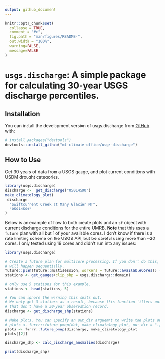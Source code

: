 ```yaml
---
output: github_document
---
```


<!-- README.md is generated from README.Rmd. Please edit that file -->

```r
knitr::opts_chunk$set(
  collapse = TRUE,
  comment = "#>",
  fig.path = "man/figures/README-",
  out.width = "100%",
  warning=FALSE,
  message=FALSE
)
```

# `usgs.discharge`: A simple package for calculating 30-year USGS discharge percentiles.

<!-- badges: start -->
<!-- badges: end -->

## Installation

You can install the development version of usgs.discharge from [GitHub](https://github.com/mt-climate-office/usgs-discharge) with:

``` r
# install.packages("devtools")
devtools::install_github("mt-climate-office/usgs-discharge")
```

## How to Use

Get 30 years of data from a USGS gauge, and plot current conditions with USDM drought categories.
```r
library(usgs.discharge)
discharge <-  get_discharge("05014500")
make_climatology_plot(
 discharge,
  "Swiftcurrent Creek at Many Glacier MT",
  "05014500"
)
```

Below is an example of how to both create plots and an `sf` object with current discharge conditions for the entire UMRB. **Note** that this uses a `future` plan with all but 1 of your available cores. I don't know if there is a rate limiting scheme on the USGS API, but be careful using more than ~20 cores. I only tested using 19 cores and didn't run into any issues:

```r
library(usgs.discharge)

# Create a future plan for multicore processing. If you don't do this, everything
# will happen sequentially.
future::plan(future::multisession, workers = future::availableCores() -1)
stations <- get_gauges(clip_shp = usgs.discharge::domain)

# only use 5 stations for this example.
stations <- head(stations, 5)

# You can ignore the warning this spits out.
# We only get 3 stations as a result, because this function filters out stations
# that don't have a 30-year observation record.
discharge <- get_discharge_shp(stations)

# Make plots. You can specify an out_dir arguemnt to write the plots out to a folder:
# plots <- furrr::future_pmap(dat, make_climatology_plot, out_dir = "./plots")
plots <- furrr::future_pmap(discharge, make_climatology_plot) 
plots[[2]]

discharge_shp <- calc_discharge_anomalies(discharge)

print(discharge_shp)
```

